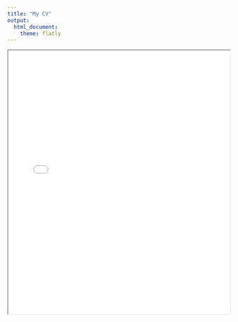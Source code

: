 ```yaml
---
title: "My CV"
output: 
  html_document:
    theme: flatly
---
```


<style>
body {
    font-family: 'Georgia', serif;
}

h1, h2, h3 {
    font-family: 'Georgia', serif;
}
</style>


<iframe src="Lopez_Kimberly_CV (2024).docx.pdf" width="100%" height="600px"></iframe>

